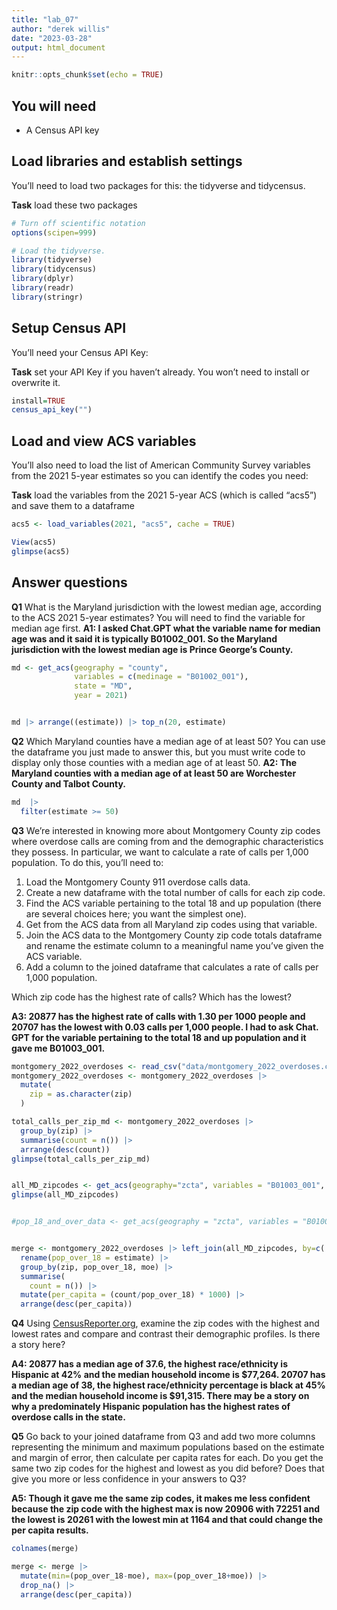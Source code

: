 ```yaml
---
title: "lab_07"
author: "derek willis"
date: "2023-03-28"
output: html_document
---
```


```r
knitr::opts_chunk$set(echo = TRUE)
```

## You will need

-   A Census API key

## Load libraries and establish settings

You'll need to load two packages for this: the tidyverse and tidycensus.

**Task** load these two packages

```r
# Turn off scientific notation
options(scipen=999)

# Load the tidyverse.
library(tidyverse)
library(tidycensus)
library(dplyr)
library(readr)
library(stringr)
```

## Setup Census API

You'll need your Census API Key:

**Task** set your API Key if you haven't already. You won't need to install or overwrite it.

```r

install=TRUE
census_api_key("")
```

## Load and view ACS variables

You'll also need to load the list of American Community Survey variables from the 2021 5-year estimates so you can identify the codes you need:

**Task** load the variables from the 2021 5-year ACS (which is called "acs5") and save them to a dataframe

```r
acs5 <- load_variables(2021, "acs5", cache = TRUE)

View(acs5)
glimpse(acs5)

```

## Answer questions

**Q1** What is the Maryland jurisdiction with the lowest median age, according to the ACS 2021 5-year estimates? You will need to find the variable for median age first. 
**A1: I asked Chat.GPT what the variable name for median age was and it said it is typically B01002_001. So the Maryland jurisdiction with the lowest median age is Prince George's County.** 

```r
md <- get_acs(geography = "county",
              variables = c(medinage = "B01002_001"),
              state = "MD",
              year = 2021)


md |> arrange((estimate)) |> top_n(20, estimate)


```

**Q2** Which Maryland counties have a median age of at least 50? You can use the dataframe you just made to answer this, but you must write code to display only those counties with a median age of at least 50. 
**A2: The Maryland counties with a median age of at least 50 are Worchester County and Talbot County.** 

```r
md  |> 
  filter(estimate >= 50)
```

**Q3** We're interested in knowing more about Montgomery County zip codes where overdose calls are coming from and the demographic characteristics they possess. In particular, we want to calculate a rate of calls per 1,000 population. To do this, you'll need to:

1. Load the Montgomery County 911 overdose calls data.
2. Create a new dataframe with the total number of calls for each zip code.
3. Find the ACS variable pertaining to the total 18 and up population (there are several choices here; you want the simplest one).
4. Get from the ACS data from all Maryland zip codes using that variable.
5. Join the ACS data to the Montgomery County zip code totals dataframe and rename the estimate column to a meaningful name you've given the ACS variable.
6. Add a column to the joined dataframe that calculates a rate of calls per 1,000 population.

Which zip code has the highest rate of calls? Which has the lowest?

**A3: 20877 has the highest rate of calls with 1.30 per 1000 people and 20707 has the lowest with 0.03 calls per 1,000 people. I had to ask Chat. GPT for the variable pertaining to the total 18 and up population and it gave me B01003_001.** 

```r

montgomery_2022_overdoses <- read_csv("data/montgomery_2022_overdoses.csv") 
montgomery_2022_overdoses <- montgomery_2022_overdoses |> 
  mutate(
    zip = as.character(zip)
  )

total_calls_per_zip_md <- montgomery_2022_overdoses |> 
  group_by(zip) |> 
  summarise(count = n()) |> 
  arrange(desc(count))
glimpse(total_calls_per_zip_md)


all_MD_zipcodes <- get_acs(geography="zcta", variables = "B01003_001", state="MD", year=2019)
glimpse(all_MD_zipcodes)


#pop_18_and_over_data <- get_acs(geography = "zcta", variables = "B01003_001", year = 2021, state = "MD", survey = "acs5") yields error of unknown/unsupported geography hierarchy


merge <- montgomery_2022_overdoses |> left_join(all_MD_zipcodes, by=c('zip'='GEOID')) |> 
  rename(pop_over_18 = estimate) |>
  group_by(zip, pop_over_18, moe) |>
  summarise(
    count = n()) |>
  mutate(per_capita = (count/pop_over_18) * 1000) |>
  arrange(desc(per_capita))

```

**Q4** Using [CensusReporter.org](https://censusreporter.org/), examine the zip codes with the highest and lowest rates and compare and contrast their demographic profiles. Is there a story here?

**A4: 20877 has a median age of 37.6, the highest race/ethnicity is Hispanic at 42% and the median household income is $77,264. 20707 has a median age of 38, the highest race/ethnicity percentage is black at 45% and the median household income is $91,315. There may be a story on why a predominately Hispanic population has the highest rates of overdose calls in the state. ** 

**Q5** Go back to your joined dataframe from Q3 and add two more columns representing the minimum and maximum populations based on the estimate and margin of error, then calculate per capita rates for each. Do you get the same two zip codes for the highest and lowest as you did before? Does that give you more or less confidence in your answers to Q3?

**A5: Though it gave me the same zip codes, it makes me less confident because the zip code with the highest max is now 20906 with 72251 and the lowest is 20261 with the lowest  min at 1164 and that could change the per capita results.** 

```r
colnames(merge) 

merge <- merge |> 
  mutate(min=(pop_over_18-moe), max=(pop_over_18+moe)) |> 
  drop_na() |> 
  arrange(desc(per_capita))
```

